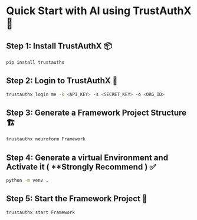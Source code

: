 
# Quick Start with AI using TrustAuthX 🚀

<Steps>

## Step 1: Install TrustAuthX 📦

```bash copy showLineNumbers filename="bash"
pip install trustauthx
```

## Step 2: Login to TrustAuthX 🔑

```bash copy showLineNumbers filename="bash"
trustauthx login me -k <API_KEY> -s <SECRET_KEY> -o <ORG_ID>
```

## Step 3: Generate a Framework  Project Structure 🏗️

```bash copy showLineNumbers filename="bash"
trustauthx neuroform Framework 
```

## Step 4: Generate a virtual Environment and Activate it ( **Strongly Recommend ) ✅

```bash copy showLineNumbers filename="bash"
python -m venv .
```

## Step 5: Start the Framework  Project 🎉

```bash copy showLineNumbers filename="bash"
trustauthx start Framework 
```
</Steps>
